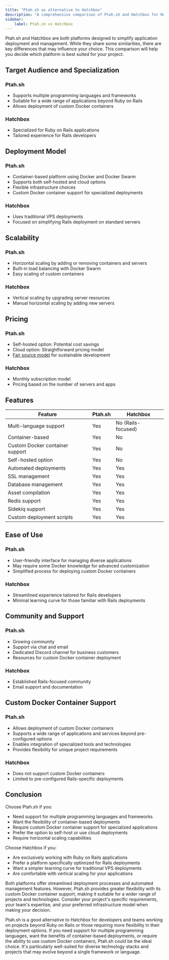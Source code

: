 ```yaml
---
title: "Ptah.sh as alternative to Hatchbox"
description: "A comprehensive comparison of Ptah.sh and Hatchbox for Ruby on Rails application deployment and management."
sidebar:
    label: Ptah.sh vs Hatchbox
---
```



Ptah.sh and Hatchbox are both platforms designed to simplify application deployment and management. While they share some similarities, there are key differences that may influence your choice. This comparison will help you decide which platform is best suited for your project.

## Target Audience and Specialization

### Ptah.sh
- Supports multiple programming languages and frameworks
- Suitable for a wide range of applications beyond Ruby on Rails
- Allows deployment of custom Docker containers

### Hatchbox
- Specialized for Ruby on Rails applications
- Tailored experience for Rails developers

## Deployment Model

### Ptah.sh
- Container-based platform using Docker and Docker Swarm
- Supports both self-hosted and cloud options
- Flexible infrastructure choices
- Custom Docker container support for specialized deployments

### Hatchbox
- Uses traditional VPS deployments
- Focused on simplifying Rails deployment on standard servers

## Scalability

### Ptah.sh
- Horizontal scaling by adding or removing containers and servers
- Built-in load balancing with Docker Swarm
- Easy scaling of custom containers

### Hatchbox
- Vertical scaling by upgrading server resources
- Manual horizontal scaling by adding new servers

## Pricing

### Ptah.sh
- Self-hosted option: Potential cost savings
- Cloud option: Straightforward pricing model
- [Fair source model](/blog/2024-08-09-we-use-fair-source/) for sustainable development

### Hatchbox
- Monthly subscription model
- Pricing based on the number of servers and apps

## Features

| Feature | Ptah.sh | Hatchbox |
|---------|---------|----------|
| Multi-language support | Yes | No (Rails-focused) |
| Container-based | Yes | No |
| Custom Docker container support | Yes | No |
| Self-hosted option | Yes | No |
| Automated deployments | Yes | Yes |
| SSL management | Yes | Yes |
| Database management | Yes | Yes |
| Asset compilation | Yes | Yes |
| Redis support | Yes | Yes |
| Sidekiq support | Yes | Yes |
| Custom deployment scripts | Yes | Yes |

## Ease of Use

### Ptah.sh
- User-friendly interface for managing diverse applications
- May require some Docker knowledge for advanced customization
- Simplified process for deploying custom Docker containers

### Hatchbox
- Streamlined experience tailored for Rails developers
- Minimal learning curve for those familiar with Rails deployments

## Community and Support

### Ptah.sh
- Growing community
- Support via chat and email
- Dedicated Discord channel for business customers
- Resources for custom Docker container deployment

### Hatchbox
- Established Rails-focused community
- Email support and documentation

## Custom Docker Container Support

### Ptah.sh
- Allows deployment of custom Docker containers
- Supports a wide range of applications and services beyond pre-configured options
- Enables integration of specialized tools and technologies
- Provides flexibility for unique project requirements

### Hatchbox
- Does not support custom Docker containers
- Limited to pre-configured Rails-specific deployments

## Conclusion

Choose Ptah.sh if you:
- Need support for multiple programming languages and frameworks
- Want the flexibility of container-based deployments
- Require custom Docker container support for specialized applications
- Prefer the option to self-host or use cloud deployments
- Require horizontal scaling capabilities

Choose Hatchbox if you:
- Are exclusively working with Ruby on Rails applications
- Prefer a platform specifically optimized for Rails deployments
- Want a simpler learning curve for traditional VPS deployments
- Are comfortable with vertical scaling for your applications

Both platforms offer streamlined deployment processes and automated management features. However, Ptah.sh provides greater flexibility with its custom Docker container support, making it suitable for a wider range of projects and technologies. Consider your project's specific requirements, your team's expertise, and your preferred infrastructure model when making your decision.

Ptah.sh is a good alternative to Hatchbox for developers and teams working on projects beyond Ruby on Rails or those requiring more flexibility in their deployment options. If you need support for multiple programming languages, want the benefits of container-based deployments, or require the ability to use custom Docker containers, Ptah.sh could be the ideal choice. It's particularly well-suited for diverse technology stacks and projects that may evolve beyond a single framework or language.

<DocsCTA />
